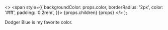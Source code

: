 <>
  <span
    style={{
      backgroundColor: props.color,
      borderRadius: '2px',
      color: '#fff',
      padding: '0.2rem',
    }}>
    {props.children}
  </span>
{props}
</>
);

<Highlight color="#005A9C" >Dodger Blue</Highlight> is my favorite color.
